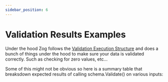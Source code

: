 ```yaml
---
sidebar_position: 6
---
```


# Validation Results Examples

Under the hood Zog follows the [Validation Execution Structure](/core-concepts/validate/#validation-execution-structure) and does a bunch of things under the hood to make sure your data is validated correctly. Such as checking for zero values, etc...

Some of this might not be obvious so here is a summary table that breaksdown expected results of calling schema.Validate() on various inputs:


<ValidationResultsTable />